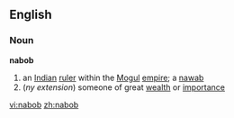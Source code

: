 ==English==
===Noun===
'''nabob''' 
# an [[Indian]] [[ruler]] within the [[Mogul]] [[empire]]; a [[nawab]]
#(''ny extension'') someone of great [[wealth]] or [[importance]]

[[vi:nabob]]
[[zh:nabob]]
